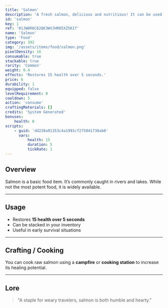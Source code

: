 ```yaml
---
title: 'Salmon'
description: 'A fresh salmon, delicious and nutritious! It can be used for cooking!'
id: 'salmon'
key: 1
ref: '01JW0R6C62QK3WVJHR05XZ5K1T'
name: 'Salmon'
type: 'Food'
category: 392
img: '/assets/items/food/salmon.png'
pixelDensity: 16
consumable: true
stackable: true
rarity: 'Common'
weight: 0.4
effects: 'Restores 15 health over 5 seconds.'
price: 6
durability: 1
equipped: false
levelRequirement: 0
cooldown: 5
action: 'consume'
craftingMaterials: []
credits: 'System Generated'
bonuses:
    health: 0
scripts:
    - guid: 'dd238a91353c4a1991cf275041730ab0'
      vars:
          health: 15
          duration: 5
          tickRate: 1
---
```


## Overview

Salmon is a basic food item. It’s commonly caught in rivers and lakes. While not the most potent food, it is widely available.

---

## Usage

- Restores **15 health over 5 seconds**
- Can be stacked in your inventory
- Useful in early survival situations

---

## Crafting / Cooking

You can cook raw salmon using a **campfire** or **cooking station** to increase its healing potential.

---

## Lore

> "A staple for weary travelers, salmon is both humble and hearty."
